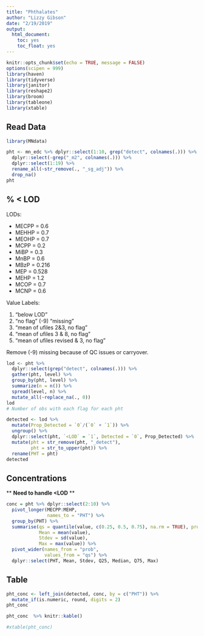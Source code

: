 ```yaml
---
title: "Phthalates"
author: "Lizzy Gibson"
date: "2/19/2019"
output:
  html_document:
    toc: yes
    toc_float: yes
---
```


```r
knitr::opts_chunk$set(echo = TRUE, message = FALSE)
options(scipen = 999)
library(haven)
library(tidyverse)
library(janitor)
library(reshape2)
library(broom)
library(tableone)
library(xtable)
```

## Read Data

```r
library(MNdata)

pht <- mn_edc %>% dplyr::select(1:10, grep("detect", colnames(.))) %>%
  dplyr::select(-grep("_m2", colnames(.))) %>%
  dplyr::select(1:19) %>% 
  rename_all(~str_remove(., "_sg_adj")) %>% 
  drop_na()
pht
```

## % < LOD

LODs:

* MECPP = 0.6
* MEHHP = 0.7
* MEOHP = 0.7
* MCPP = 0.2
* MiBP = 0.3
* MnBP = 0.6
* MBzP = 0.216
* MEP = 0.528
* MEHP = 1.2
* MCOP = 0.7
* MCNP = 0.6

Value Labels:

(1) "below LOD"
(0) "no flag"
(-9) "missing"
(2) "mean of ufiles 2&3, no flag"
(3) "mean of ufiles 3 & 8, no flag"
(4) "mean of ufiles revised & 3, no flag"

Remove (-9) missing because of QC issues or carryover.

```r
lod <- pht %>% 
  dplyr::select(grep("detect", colnames(.))) %>%
  gather(pht, level) %>% 
  group_by(pht, level) %>% 
  summarize(n = n()) %>% 
  spread(level, n) %>% 
  mutate_all(~replace_na(., 0))
lod
# Number of obs with each flag for each pht

detected <- lod %>% 
  mutate(Prop_Detected = `0`/(`0` + `1`)) %>%
  ungroup() %>% 
  dplyr::select(pht, `<LOD` = `1`, Detected = `0`, Prop_Detected) %>% 
  mutate(pht = str_remove(pht, "_detect"),
         pht = str_to_upper(pht)) %>% 
  rename(PHT = pht)
detected
```

## Concentrations

** **Need to handle <LOD** **
```r
conc = pht %>% dplyr::select(2:10) %>% 
  pivot_longer(MECPP:MEHP,
               names_to = "PHT") %>% 
  group_by(PHT) %>% 
  summarise(qs = quantile(value, c(0.25, 0.5, 0.75), na.rm = TRUE), prob = c("Q25", "Median", "Q75"),
            Mean = mean(value),
            Stdev = sd(value),
            Max = max(value)) %>% 
  pivot_wider(names_from = "prob",
              values_from = "qs") %>% 
  dplyr::select(PHT, Mean, Stdev, Q25, Median, Q75, Max)
```

## Table

```r
pht_conc <- left_join(detected, conc, by = c("PHT")) %>%
  mutate_if(is.numeric, round, digits = 2)
pht_conc

pht_conc  %>% knitr::kable()

#xtable(pht_conc)
```

